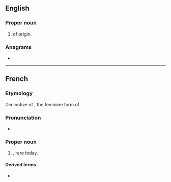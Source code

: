 ==English==

===Proper noun===
{{en-proper noun}}

# {{given name|en|female|from=French}} of {{etyl|fr|en}} origin.

===Anagrams===
* {{anagrams|en|a=ceeilnott|lecontite}}

----

==French==

===Etymology===
Diminutive of {{m|fr|Nicole}}, the feminine form of {{m|fr|Nicolas}}.

===Pronunciation===
* {{fr-IPA}}

===Proper noun===
{{fr-proper noun|f}}

# {{given name|fr|female}}, rare today.

====Derived terms====
* {{l|fr|Colette}}